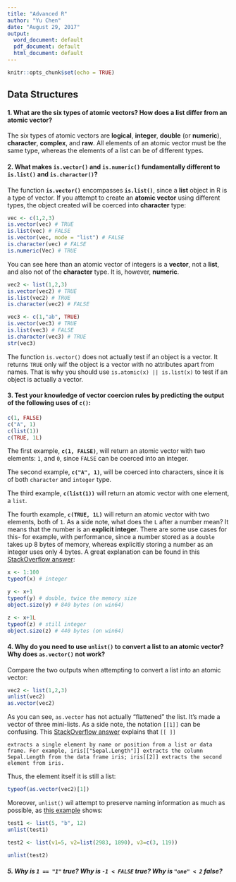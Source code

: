 ```yaml
---
title: "Advanced R"
author: "Yu Chen"
date: "August 29, 2017"
output:
  word_document: default
  pdf_document: default
  html_document: default
---
```


```r
knitr::opts_chunk$set(echo = TRUE)
```

## Data Structures

#### **1. What are the six types of atomic vectors? How does a list differ from an atomic vector?**

The six types of atomic vectors are **logical**, **integer**, **double** (or **numeric**), **character**, **complex**, and **raw**. All elements of an atomic vector must be the same type, whereas the elements of a list can be of different types.

#### **2. What makes `is.vector()` and `is.numeric()` fundamentally different to `is.list()` and `is.character()`?**

The function **`is.vector()`** encompasses **`is.list()`**, since a **list** object in R is a type of vector. If you attempt to create an **atomic vector** using different types, the object created will be coerced into **character** type:

```r
vec <- c(1,2,3)
is.vector(vec) # TRUE
is.list(vec) # FALSE
is.vector(vec, mode = "list") # FALSE
is.character(vec) # FALSE
is.numeric(Vec) # TRUE
```

You can see here than an atomic vector of integers is a **vector**, not a **list**, and also not of the **character** type. It is, however, **numeric**.

```r

vec2 <- list(1,2,3)
is.vector(vec2) # TRUE
is.list(vec2) # TRUE
is.character(vec2) # FALSE

vec3 <- c(1,"ab", TRUE)
is.vector(vec3) # TRUE
is.list(vec3) # FALSE
is.character(vec3) # TRUE
str(vec3)
```

The function `is.vector()` does not actually test if an object is a vector. It returns `TRUE` only wif the object is a vector with no attributes apart from names. That is why you should use `is.atomic(x) || is.list(x)` to test if an object is actually a vector.

#### **3. Test your knowledge of vector coercion rules by predicting the output of the following uses of `c()`:**

```r
c(1, FALSE)
c("A", 1)
c(list(1))
c(TRUE, 1L)

```

The first example, **`c(1, FALSE)`**, will return an atomic vector with two elements: `1`, and `0`, since `FALSE` can be coerced into an integer.

The second example, **`c("A", 1)`**, will be coerced into characters, since it is of both `character` and `integer` type.

The third example, **`c(list(1))`** will return an atomic vector with one element, a `list`.

The fourth example, **`c(TRUE, 1L)`** will return an atomic vector with two elements, both of `1`. As a side note, what does the `L` after a number mean? It means that the number is an **explicit integer**. There are some use cases for this- for example, with performance, since a number stored as a `double` takes up 8 bytes of memory, whereas explicitly storing a number as an integer uses only 4 bytes. A great explanation can be found in this [StackOverflow answer](https://stackoverflow.com/questions/7014387/whats-the-difference-between-1l-and-1?noredirect=1&lq=1):

```r
x <- 1:100
typeof(x) # integer

y <- x+1
typeof(y) # double, twice the memory size
object.size(y) # 840 bytes (on win64) 

z <- x+1L
typeof(z) # still integer
object.size(z) # 440 bytes (on win64) 
```

#### **4. Why do you need to use `unlist()` to convert a list to an atomic vector? Why does `as.vector()` not work?**

Compare the two outputs when attempting to convert a list into an atomic vector:

```r
vec2 <- list(1,2,3)
unlist(vec2)
as.vector(vec2)

```

As you can see, `as.vector` has not actually "flattened" the list. It's made a vector of three mini-lists. As a side note, the notation `[[1]]` can be confusing. This [StackOverflow answer](https://stackoverflow.com/questions/11415801/r-language-bracket-notation) explains that `[[ ]]`

```
extracts a single element by name or position from a list or data frame. For example, iris[["Sepal.Length"]] extracts the column Sepal.Length from the data frame iris; iris[[2]] extracts the second element from iris.
```
Thus, the element itself it is still a list:
```r
typeof(as.vector(vec2)[1])
```

Moreover, `unlist()` wil attempt to preserve naming information as much as possible, as [this example](http://rfunction.com/archives/2238) shows:

```r
test1 <- list(5, "b", 12)
unlist(test1)

test2 <- list(v1=5, v2=list(2983, 1890), v3=c(3, 119))

unlist(test2)
```

##### **5. Why is `1 == "1"` true? Why is `-1 < FALSE` true? Why is `"one" < 2` false?**

